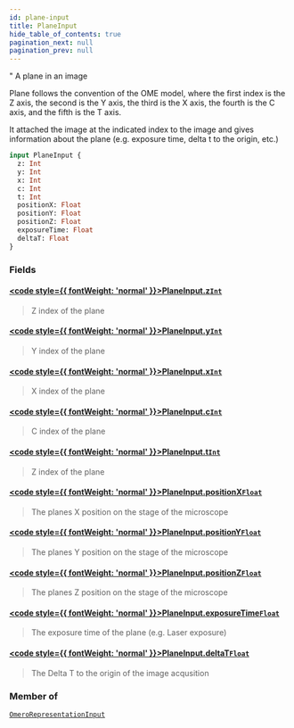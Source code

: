 ```yaml
---
id: plane-input
title: PlaneInput
hide_table_of_contents: true
pagination_next: null
pagination_prev: null
---
```








" A plane in an image 

Plane follows the convention of the OME model, where the first index is the
Z axis, the second is the Y axis, the third is the X axis, the fourth is the
C axis, and the fifth is the T axis.

It attached the image at the indicated index to the image and gives information
about the plane (e.g. exposure time, delta t to the origin, etc.)

```graphql
input PlaneInput {
  z: Int
  y: Int
  x: Int
  c: Int
  t: Int
  positionX: Float
  positionY: Float
  positionZ: Float
  exposureTime: Float
  deltaT: Float
}
```


### Fields

#### [<code style={{ fontWeight: 'normal' }}>PlaneInput.<b>z</b></code>](#)<Bullet />[`Int`](/docs/schemas/mikro/scalars/int) <Badge class="secondary" text="scalar"/>
> Z index of the plane
> 

#### [<code style={{ fontWeight: 'normal' }}>PlaneInput.<b>y</b></code>](#)<Bullet />[`Int`](/docs/schemas/mikro/scalars/int) <Badge class="secondary" text="scalar"/>
> Y index of the plane
> 

#### [<code style={{ fontWeight: 'normal' }}>PlaneInput.<b>x</b></code>](#)<Bullet />[`Int`](/docs/schemas/mikro/scalars/int) <Badge class="secondary" text="scalar"/>
> X index of the plane
> 

#### [<code style={{ fontWeight: 'normal' }}>PlaneInput.<b>c</b></code>](#)<Bullet />[`Int`](/docs/schemas/mikro/scalars/int) <Badge class="secondary" text="scalar"/>
> C index of the plane
> 

#### [<code style={{ fontWeight: 'normal' }}>PlaneInput.<b>t</b></code>](#)<Bullet />[`Int`](/docs/schemas/mikro/scalars/int) <Badge class="secondary" text="scalar"/>
> Z index of the plane
> 

#### [<code style={{ fontWeight: 'normal' }}>PlaneInput.<b>positionX</b></code>](#)<Bullet />[`Float`](/docs/schemas/mikro/scalars/float) <Badge class="secondary" text="scalar"/>
> The planes X position on the stage of the microscope
> 

#### [<code style={{ fontWeight: 'normal' }}>PlaneInput.<b>positionY</b></code>](#)<Bullet />[`Float`](/docs/schemas/mikro/scalars/float) <Badge class="secondary" text="scalar"/>
> The planes Y position on the stage of the microscope
> 

#### [<code style={{ fontWeight: 'normal' }}>PlaneInput.<b>positionZ</b></code>](#)<Bullet />[`Float`](/docs/schemas/mikro/scalars/float) <Badge class="secondary" text="scalar"/>
> The planes Z position on the stage of the microscope
> 

#### [<code style={{ fontWeight: 'normal' }}>PlaneInput.<b>exposureTime</b></code>](#)<Bullet />[`Float`](/docs/schemas/mikro/scalars/float) <Badge class="secondary" text="scalar"/>
> The exposure time of the plane (e.g. Laser exposure)
> 

#### [<code style={{ fontWeight: 'normal' }}>PlaneInput.<b>deltaT</b></code>](#)<Bullet />[`Float`](/docs/schemas/mikro/scalars/float) <Badge class="secondary" text="scalar"/>
> The Delta T to the origin of the image acqusition
> 



### Member of

[`OmeroRepresentationInput`](/docs/schemas/mikro/inputs/omero-representation-input)  <Badge class="secondary" text="input"/>



